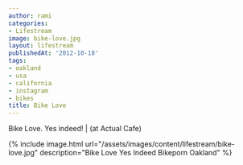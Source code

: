 ```yaml
---
author: rami
categories:
- Lifestream
image: bike-love.jpg
layout: lifestream
publishedAt: '2012-10-18'
tags:
- oakland
- usa
- california
- instagram
- bikes
title: Bike Love
---
```


Bike Love. Yes indeed! | (at Actual Cafe)

{% include image.html url="/assets/images/content/lifestream/bike-love.jpg" description="Bike Love Yes Indeed Bikeporn Oakland" %}